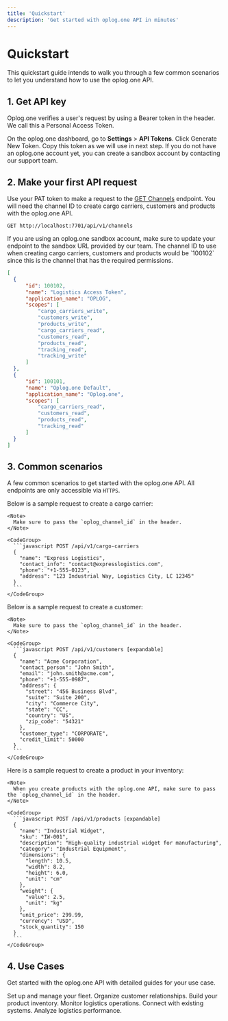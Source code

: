 ```yaml
---
title: 'Quickstart'
description: 'Get started with oplog.one API in minutes'
---
```


# Quickstart

This quickstart guide intends to walk you through a few common scenarios to let you understand how to use the oplog.one API.

## 1. Get API key

Oplog.one verifies a user's request by using a Bearer token in the header. We call this a Personal Access Token.

On the oplog.one dashboard, go to **Settings** > **API Tokens**. Click Generate New Token. Copy this token as we will use in next step. If you do not have an oplog.one account yet, you can create a sandbox account by contacting our support team.

## 2. Make your first API request

Use your PAT token to make a request to the [GET Channels](http://localhost:7701/api/v1/channels) endpoint. You will need the channel ID to create cargo carriers, customers and products with the oplog.one API.

```
GET http://localhost:7701/api/v1/channels
```

<Tip>
  If you are using an oplog.one sandbox account, make sure to update your endpoint to the sandbox URL provided by our team.
</Tip>

<Accordion title="Example response">
  The channel ID to use when creating cargo carriers, customers and products would be `100102` since this is the channel that has the required permissions.

  ```json GET Channel /api/v1/channels {3-24}
  [
    {
        "id": 100102,
        "name": "Logistics Access Token",
        "application_name": "OPLOG",
        "scopes": [
            "cargo_carriers_write",
            "customers_write",
            "products_write",
            "cargo_carriers_read",
            "customers_read",
            "products_read",
            "tracking_read",
            "tracking_write"
        ]
    },
    {
        "id": 100101,
        "name": "Oplog.one Default",
        "application_name": "Oplog.one",
        "scopes": [
            "cargo_carriers_read",
            "customers_read",
            "products_read",
            "tracking_read"
        ]
    }
  ]
  ```
</Accordion>

## 3. Common scenarios

A few common scenarios to get started with the oplog.one API. All endpoints are only accessible via `HTTPS`.

<AccordionGroup>
  <Accordion title="Create cargo carrier">
    Below is a sample request to create a cargo carrier:

    <Note>
      Make sure to pass the `oplog_channel_id` in the header.
    </Note>

    <CodeGroup>
      ```javascript POST /api/v1/cargo-carriers
      {
        "name": "Express Logistics",
        "contact_info": "contact@expresslogistics.com",
        "phone": "+1-555-0123",
        "address": "123 Industrial Way, Logistics City, LC 12345"
      }
      ```
    </CodeGroup>
  </Accordion>

  <Accordion title="Create customer">
    Below is a sample request to create a customer:

    <Note>
      Make sure to pass the `oplog_channel_id` in the header.
    </Note>

    <CodeGroup>
      ```javascript POST /api/v1/customers [expandable]
      {
        "name": "Acme Corporation",
        "contact_person": "John Smith",
        "email": "john.smith@acme.com",
        "phone": "+1-555-0987",
        "address": {
          "street": "456 Business Blvd",
          "suite": "Suite 200",
          "city": "Commerce City",
          "state": "CC",
          "country": "US",
          "zip_code": "54321"
        },
        "customer_type": "CORPORATE",
        "credit_limit": 50000
      }
      ```
    </CodeGroup>
  </Accordion>

  <Accordion title="Create product">
    Here is a sample request to create a product in your inventory:

    <Note>
      When you create products with the oplog.one API, make sure to pass the `oplog_channel_id` in the header.
    </Note>

    <CodeGroup>
      ```javascript POST /api/v1/products [expandable]
      {
        "name": "Industrial Widget",
        "sku": "IW-001",
        "description": "High-quality industrial widget for manufacturing",
        "category": "Industrial Equipment",
        "dimensions": {
          "length": 10.5,
          "width": 8.2,
          "height": 6.0,
          "unit": "cm"
        },
        "weight": {
          "value": 2.5,
          "unit": "kg"
        },
        "unit_price": 299.99,
        "currency": "USD",
        "stock_quantity": 150
      }
      ```
    </CodeGroup>
  </Accordion>
</AccordionGroup>

## 4. Use Cases

Get started with the oplog.one API with detailed guides for your use case.

<CardGroup cols="2">
  <Card title="Manage Cargo Carriers" icon="truck" href="/use-cases/cargo-carriers">
    Set up and manage your fleet.
  </Card>

  <Card title="Customer Management" icon="users" href="/use-cases/customers">
    Organize customer relationships.
  </Card>

  <Card title="Product Catalog" icon="box" href="/use-cases/products">
    Build your product inventory.
  </Card>

  <Card title="Track Shipments" icon="chart-mixed" href="/use-cases/tracking">
    Monitor logistics operations.
  </Card>

  <Card title="Integration Guide" icon="plug" href="/use-cases/integration">
    Connect with existing systems.
  </Card>

  <Card title="Reporting & Analytics" icon="chart-bar" href="/use-cases/analytics">
    Analyze logistics performance.
  </Card>
</CardGroup>